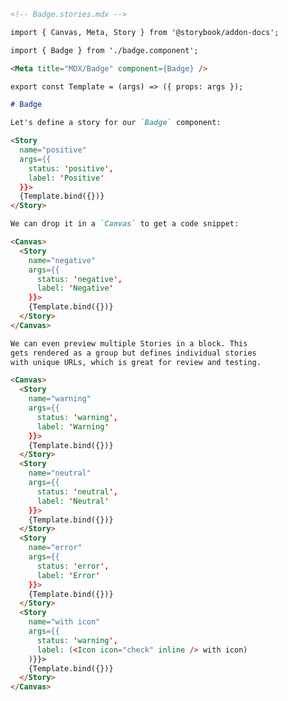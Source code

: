 ```md
<!-- Badge.stories.mdx -->

import { Canvas, Meta, Story } from '@storybook/addon-docs';

import { Badge } from './badge.component';

<Meta title="MDX/Badge" component={Badge} />

export const Template = (args) => ({ props: args });

# Badge

Let's define a story for our `Badge` component:

<Story
  name="positive"
  args={{
    status: 'positive',
    label: 'Positive'
  }}>
  {Template.bind({})}
</Story>

We can drop it in a `Canvas` to get a code snippet:

<Canvas>
  <Story 
    name="negative"
    args={{
      status: 'negative', 
      label: 'Negative'
    }}>
    {Template.bind({})}
  </Story>
</Canvas>

We can even preview multiple Stories in a block. This
gets rendered as a group but defines individual stories
with unique URLs, which is great for review and testing.

<Canvas>
  <Story 
    name="warning"
    args={{
      status: 'warning',
      label: 'Warning' 
    }}>
    {Template.bind({})}
  </Story>
  <Story 
    name="neutral" 
    args={{
      status: 'neutral', 
      label: 'Neutral' 
    }}>
    {Template.bind({})}
  </Story>
  <Story 
    name="error"
    args={{
      status: 'error', 
      label: 'Error' 
    }}>
    {Template.bind({})}
  </Story>
  <Story 
    name="with icon" 
    args={{
      status: 'warning', 
      label: (<Icon icon="check" inline /> with icon)
    )}}>
    {Template.bind({})}
  </Story>
</Canvas>
```
